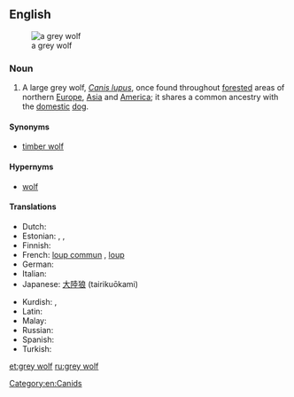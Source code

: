 {{also|gray wolf}}
==English==
{{wikipedia}}
[[File:Canis lupus lupus prague zoo.jpg|thumb|a grey wolf]]

===Noun===
{{en-noun|head=[[grey]] [[wolf]]|pl=grey wolves}}

# A large grey wolf, ''[[Canis lupus]]'', once found throughout [[forested]] areas of northern [[Europe]], [[Asia]] and [[America]]; it shares a common ancestry with the [[domestic]] [[dog]].

====Synonyms====
* [[timber wolf]]

====Hypernyms====
* [[wolf]]

====Translations====
{{trans-top|a large grey wolf}}
* Dutch: {{t+|nl|wolf|m}}
* Estonian: {{t+|et|hunt}}, {{t-|et|hall hunt}}, {{t-|et|susi}}
* Finnish: {{t+|fi|susi}}
* French: [[loup commun]] {{m}}, [[loup]]
* German: {{t+|de|Wolf|m}}
* Italian: {{t+|it|lupo|m}}
* Japanese: [[大陸狼]] (tairikuōkami)
{{trans-mid}}
* Kurdish: {{t+|ku|gur}}, {{t+|ku|gurg}}
* Latin: {{t+|la|lupus}}
* Malay: {{t-|ms|serigala kelabu}}
* Russian: {{t+|ru|волк|m}}
* Spanish: {{t+|es|lobo|m}}
* Turkish: {{t-|tr|boz kurt}}
{{trans-bottom}}

[[Category:en:Canids]]

[[et:grey wolf]]
[[ru:grey wolf]]